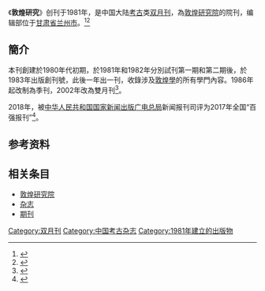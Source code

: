 {{Infobox magazine
| title = 敦煌研究 
| image_file = 
| image_size = 
| image_caption =
| editor = 
| editor_title =  
| staff_writer =  
| founder =  
| frequency = 双月刊
| circulation = 
| category = 考古
| company = [[甘肃省文化和旅游厅|甘肃省文化和旅游厅]]（主管单位）
| 出版者= [[敦煌研究院|敦煌研究院]]（主办单位）
| firstdate = 1981年
| 创刊地区= [[中国大陆|中国大陆]]
| 总部所在地   =[[甘肃省|甘肃省]][[兰州市|兰州市]]
| language = [[中文|中文]]
| website = 
| issn = 1000-4106
| CN   = 62-1007/K
}}
《'''敦煌研究'''》创刊于1981年，是中国大陆[[考古|考古]]类[[杂志#出版|双月刊]]，為[[敦煌研究院|敦煌研究院]]的院刊，编辑部位于[[甘肃省|甘肃省]][[兰州市|兰州市]]。<ref name="知网1">{{Cite web|title=敦煌研究|url=https://navi.cnki.net/knavi/JournalDetail?pcode=CJFD&pykm=DHYJ|accessdate=2021-02-02|work=navi.cnki.net|publisher=[[中国知网|中国知网]]|archive-date=2018-05-25|archive-url=https://web.archive.org/web/20180525115948/http://navi.cnki.net/KNavi/JournalDetail?pcode=CJFD&pykm=DHYJ|dead-url=no}}</ref><ref name="维普1">{{Cite web|title=敦煌研究 - 维普中文期刊|url=http://www.cqvip.com/qikan/Detail.aspx?gch=82885X|accessdate=2021-02-02|author=|date=|format=|publisher=[[维普|维普]]|language=}}</ref>

== 簡介 ==
本刊創建於1980年代初期，於1981年和1982年分別試刊第一期和第二期後，於1983年出版創刊號，此後一年出一刊，收錄涉及[[敦煌學|敦煌學]]的所有學門內容。1986年起改制為季刊，2002年改為雙月刊<ref>{{Cite web|title=《敦煌研究》简介 - 《敦煌研究》官方网站|url=http://www.dhyj.net.cn/index.php?m=content&c=index&a=lists&catid=14|accessdate=2021-03-20|work=www.dhyj.net.cn|archive-date=2021-01-18|archive-url=https://web.archive.org/web/20210118003541/http://www.dhyj.net.cn/index.php?m=content&c=index&a=lists&catid=14|dead-url=no}}</ref>。

2018年，被[[中华人民共和国国家新闻出版广电总局|中华人民共和国国家新闻出版广电总局]]新闻报刊司评为2017年全国“百强报刊”<ref>{{Cite web|title=2017年全国“百强报刊”推荐名单开始公示|url=http://www.ce.cn/culture/gd/201801/16/t20180116_27756145.shtml|accessdate=2021-02-10|author=赵新乐（中国新闻出版广电报）|date=2018-01-16|format=|work=www.ce.cn|publisher=[[中国经济网|中国经济网]]|language=|dead-url=no|archive-date=2020-11-05|archive-url=https://web.archive.org/web/20201105014543/http://www.ce.cn/culture/gd/201801/16/t20180116_27756145.shtml}}</ref>。

== 参考资料 ==
{{reflist|2}}

== 相关条目 ==
*[[敦煌研究院|敦煌研究院]]
* [[杂志|杂志]]
* [[期刊|期刊]]

{{全国百强报刊|2017}}
{{pub-stub}}

[[Category:双月刊|Category:双月刊]]
[[Category:中国考古杂志|Category:中国考古杂志]]
[[Category:1981年建立的出版物|Category:1981年建立的出版物]]